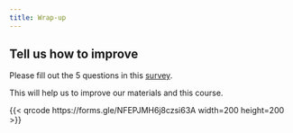 ```yaml
---
title: Wrap-up
---
```



## Tell us how to improve


Please fill out the 5 questions in this [survey](https://forms.gle/NFEPJMH6j8czsi63A).

This will help us to improve our materials and this course.


{{< qrcode https://forms.gle/NFEPJMH6j8czsi63A width=200 height=200 >}}
